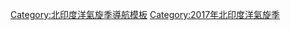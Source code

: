 {{Hurricane season bar
 |name=2017年北印度洋氣旋季
 |year=2017
 |region=北印度洋
 |type=氣旋
 |trackmap=2017 North Indian Ocean cyclone season summary.png
 |storms=
{{Hurricane season bar/button
 |intensity=CS
 |stormname=瑪如夏
 |linkname=2017年北印度洋氣旋季#氣旋風暴瑪如夏 (Maarutha）
}}
{{Hurricane season bar/button
 |intensity=SCS
 |stormname=莫拉
 |linkname=2017年北印度洋氣旋季#強烈氣旋風暴莫拉（Mora）
}}
{{Hurricane season bar/button
 |intensity=DD
 |stormname=三
 |linkname=2017年北印度洋氣旋季#強低氣壓BOB 03
}}
{{Hurricane season bar/button
 |intensity=D
 |stormname=四
 |linkname=2017年北印度洋氣旋季#低氣壓BOB 04
}}
{{Hurricane season bar/button
 |intensity=D
 |stormname=一
 |linkname=2017年北印度洋氣旋季#陸上低氣壓01
}}
{{Hurricane season bar/button
 |intensity=DD
 |stormname=二
 |linkname=2017年北印度洋氣旋季#陸上低氣壓02
}}
{{Hurricane season bar gap}}
{{Hurricane season bar/button
 |intensity=D
 |stormname=五
 |linkname=2017年北印度洋氣旋季#低氣壓BOB 05
}}
{{Hurricane season bar/button
 |intensity=D
 |stormname=六
 |linkname=2017年北印度洋氣旋季#低氣壓BOB 06
}}
{{Hurricane season bar/button
 |intensity=VSCS
 |stormname=奥克希
 |linkname=2017年北印度洋氣旋季#特強氣旋風暴奥克希（Ockhi）
}}
{{Hurricane season bar/button
 |intensity=DD
 |stormname=八
 |linkname=2017年北印度洋氣旋季#強低氣壓BOB 08
}}}}
<noinclude>[[Category:北印度洋氣旋季導航模板]]</noinclude>
[[Category:2017年北印度洋氣旋季]]
